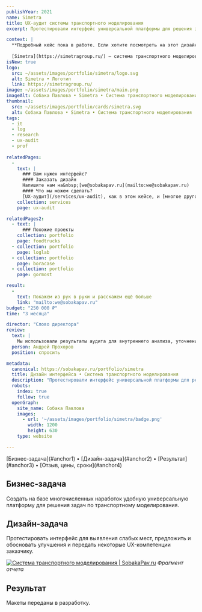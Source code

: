```yaml
---
publishYear: 2021
name: Simetra
title: UX-аудит системы транспортного моделирования
excerpt: Протестировали интерфейс универсальной платформы для решения задач по транспортному моделирования, предложили и обосновали улучшения.

context: |
  **Подробный кейс пока в работе. Если хотите посмотреть на этот дизайн в деталях, пишите нам на [we@sobakapav.ru](mailto:we@sobakapav.ru)**
  
  [Simetra](https://simetragroup.ru/) — система транспортного моделирования.
isNew: true
logo:
  src: ~/assets/images/portfolio/simetra/logo.svg
  alt: Simetra • Логотип
  link: https://simetragroup.ru/
image: ~/assets/images/portfolio/simetra/main.png
imageAlt: Собака Павлова • Simetra • Система транспортного моделирования
thumbnail:
  src: ~/assets/images/portfolio/cards/simetra.svg
  alt: Собака Павлова • Simetra • Система транспортного моделирования
tags:
  - it
  - log
  - research
  - ux-audit
  - prof
  
relatedPages:
  -
    text: |
      ### Вам нужен интерфейс?
      #### Заказать дизайн
      Напишите нам на&nbsp;[we@sobakapav.ru](mailto:we@sobakapav.ru) 
      #### Что мы можем сделать?
      [UX-аудит](/services/ux-audit), как в этом кейсе, и [многое другое](/services). 
    collection: services
    page: ux-audit

relatedPages2:
  - text: |
      ### Похожие проекты
    collection: portfolio
    page: foodtrucks
  - collection: portfolio
    page: loglab
  - collection: portfolio
    page: boracase
  - collection: portfolio
    page: gormost

result:
  -
    text: Покажем из рук в руки и расскажем ещё больше
    link: "mailto:we@sobakapav.ru"
budget: "250 000 ₽"
time: "3 месяца"

director: "Слово директора"
review:
  text: |
    Мы использовали результаты аудита для внутреннего анализа, уточнения отдельных моментов, а также погружения новых дизайнеров и знакомства с лучшими практиками (и как было и как лучше). По интерфейсу от пользователей только положительные отзывы у нас, в том числе благодаря вашим дополнениям.
  person: Андрей Прохоров
  position: спросить

metadata:
  canonical: https://sobakapav.ru/portfolio/simetra
  title: Дизайн интерфейса • Система транспортного моделирования
  description: "Протестировали интерфейс универсальной платформы для решения задач по транспортному моделирования, предложили и обосновали улучшения."
  robots:
    index: true
    follow: true
  openGraph:
    site_name: Собака Павлова
    images:
      - url: '~/assets/images/portfolio/simetra/badge.png'
        width: 1200
        height: 630
    type: website

---
```


<TOC>
[Бизнес-задача](#anchor1) • [Дизайн-задача](#anchor2) • [Результат](#anchor3) • [Отзыв, цены, сроки](#anchor4)
</TOC>

## <a name="anchor1" />Бизнес-задача

Создать на базе многочисленных наработок удобную универсальную платформу для решения задач по транспортному моделирования.

## <a name="anchor2" />Дизайн-задача

Протестировать интерфейс для выявления слабых мест, предложить и обосновать улучшения и передать некоторые UX-компетенции заказчику.

<a href="/images/portfolio/simetra/1.png" target="_blank">![Система транспортного моделирования | SobakaPav.ru](~/assets/images/portfolio/simetra/1.png)</a>
_Фрагмент отчета_

## <a name="anchor3" />Результат

Макеты переданы в разработку.

## <a name="anchor4" />

 


